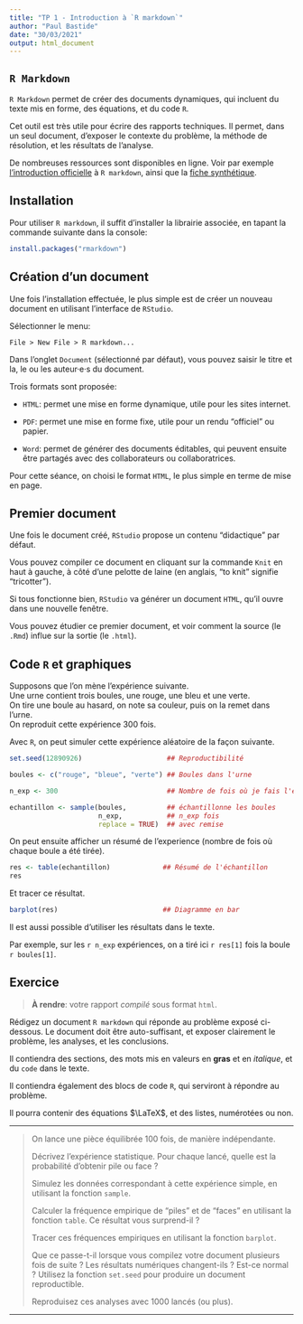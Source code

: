 ```yaml
---
title: "TP 1 - Introduction à `R markdown`"
author: "Paul Bastide"
date: "30/03/2021"
output: html_document
---
```


## `R Markdown`

`R Markdown` permet de créer des documents dynamiques, qui incluent du texte mis
en forme, des équations, et du code `R`.

Cet outil est très utile pour écrire des rapports techniques.
Il permet, dans un seul document, d'exposer le contexte du problème,
la méthode de résolution, et les résultats de l'analyse.

De nombreuses ressources sont disponibles en ligne.
Voir par exemple 
[l'introduction officielle](https://rmarkdown.rstudio.com/lesson-1.html)
à `R markdown`, ainsi que la [fiche synthétique](https://raw.githubusercontent.com/rstudio/cheatsheets/master/rmarkdown-2.0.pdf).

## Installation

Pour utiliser `R markdown`, il suffit d'installer la librairie associée, 
en tapant la commande suivante dans la console:

```r
install.packages("rmarkdown")
```


## Création d'un document

Une fois l'installation effectuée, le plus simple est de créer un nouveau 
document en utilisant l'interface de `RStudio`.

Sélectionner le menu:
```
File > New File > R markdown...
```

Dans l'onglet `Document` (sélectionné par défaut), vous pouvez saisir le titre
et la, le ou les auteur·e·s du document.

Trois formats sont proposée:

* `HTML`: permet une mise en forme dynamique, utile pour les sites internet.

* `PDF`: permet une mise en forme fixe, utile pour un rendu "officiel" ou papier.

* `Word`: permet de générer des documents éditables, qui peuvent ensuite être
partagés avec des collaborateurs ou collaboratrices.

Pour cette séance, on choisi le format `HTML`, le plus simple en terme de 
mise en page.

## Premier document

Une fois le document créé, `RStudio` propose un contenu "didactique" par défaut.

Vous pouvez compiler ce document en cliquant sur la commande 
`Knit` en haut à gauche, à côté d'une pelotte de laine
(en anglais, "to knit" signifie "tricotter").

Si tous fonctionne bien, `RStudio` va générer un document `HTML`, qu'il ouvre
dans une nouvelle fenêtre.

Vous pouvez étudier ce premier document, et voir comment la source (le `.Rmd`)
influe sur la sortie (le `.html`).

## Code `R` et graphiques

Supposons que l'on mène l'expérience suivante.  
Une urne contient trois boules, une rouge, une bleu et une verte.  
On tire une boule au hasard, on note sa couleur, puis on la remet dans l'urne.  
On reproduit cette expérience 300 fois.  

Avec `R`, on peut simuler cette expérience aléatoire de la façon suivante.

```r
set.seed(12890926)                     ## Reproductibilité

boules <- c("rouge", "bleue", "verte") ## Boules dans l'urne

n_exp <- 300                           ## Nombre de fois où je fais l'expérience

echantillon <- sample(boules,          ## échantillonne les boules
                      n_exp,           ## n_exp fois
                      replace = TRUE)  ## avec remise
```

On peut ensuite afficher un résumé de l'experience
(nombre de fois où chaque boule a été tirée).

```r
res <- table(echantillon)             ## Résumé de l'échantillon
res
```

Et tracer ce résultat.

```r
barplot(res)                          ## Diagramme en bar
```

Il est aussi possible d'utiliser les résultats dans le texte.

Par exemple, sur les `r n_exp` expériences, on a tiré ici `r res[1]` fois la boule `r boules[1]`.

## Exercice

> **À rendre**: votre rapport *compilé* sous format `html`.

Rédigez un document `R markdown` qui réponde au problème exposé ci-dessous.
Le document doit être auto-suffisant, et exposer clairement le problème,
les analyses, et les conclusions.

Il contiendra des sections, des mots mis en valeurs en **gras** et en 
*italique*, et du `code` dans le texte.

Il contiendra également des blocs de code `R`, qui serviront à répondre 
au problème.

Il pourra contenir des équations $\LaTeX$, et des listes, numérotées ou non.

---

> On lance une pièce équilibrée 100 fois, de manière indépendante.
>
> Décrivez l'expérience statistique.
> Pour chaque lancé, quelle est la probabilité d'obtenir pile ou face ?
>
> Simulez les données correspondant à cette expérience simple,
> en utilisant la fonction `sample`.
>
> Calculer la fréquence empirique de "piles" et de "faces"
> en utilisant la fonction `table`.
> Ce résultat vous surprend-il ?
>
> Tracer ces fréquences empiriques en utilisant la fonction `barplot`.
> 
> Que ce passe-t-il lorsque vous compilez votre document plusieurs fois de suite ?
> Les résultats numériques changent-ils ? 
> Est-ce normal ?
> Utilisez la fonction `set.seed` pour produire un document reproductible.
>
> Reproduisez ces analyses avec 1000 lancés (ou plus).

---
